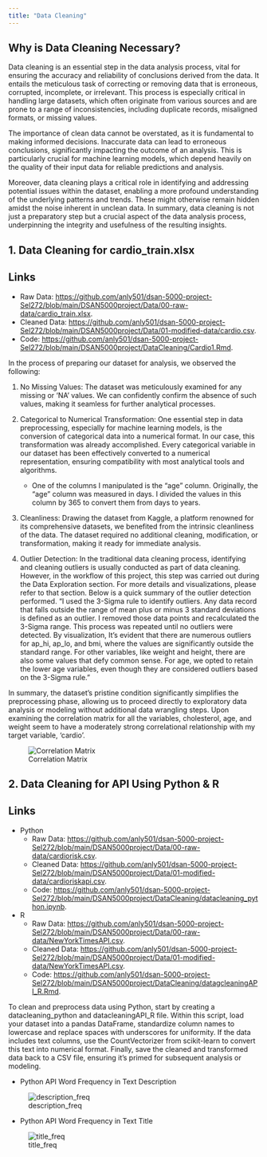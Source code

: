 ```yaml
---
title: "Data Cleaning"
---
```

## Why is Data Cleaning Necessary?

Data cleaning is an essential step in the data analysis process, vital for ensuring the accuracy and reliability of conclusions derived from the data. It entails the meticulous task of correcting or removing data that is erroneous, corrupted, incomplete, or irrelevant. This process is especially critical in handling large datasets, which often originate from various sources and are prone to a range of inconsistencies, including duplicate records, misaligned formats, or missing values.

The importance of clean data cannot be overstated, as it is fundamental to making informed decisions. Inaccurate data can lead to erroneous conclusions, significantly impacting the outcome of an analysis. This is particularly crucial for machine learning models, which depend heavily on the quality of their input data for reliable predictions and analysis.

Moreover, data cleaning plays a critical role in identifying and addressing potential issues within the dataset, enabling a more profound understanding of the underlying patterns and trends. These might otherwise remain hidden amidst the noise inherent in unclean data. In summary, data cleaning is not just a preparatory step but a crucial aspect of the data analysis process, underpinning the integrity and usefulness of the resulting insights.

## 1. Data Cleaning for cardio_train.xlsx

::: {.callout-note icon=false}

## Links

* Raw Data: <https://github.com/anly501/dsan-5000-project-Sel272/blob/main/DSAN5000project/Data/00-raw-data/cardio_train.xlsx>.
* Cleaned Data: <https://github.com/anly501/dsan-5000-project-Sel272/blob/main/DSAN5000project/Data/01-modified-data/cardio.csv>.
* Code: <https://github.com/anly501/dsan-5000-project-Sel272/blob/main/DSAN5000project/DataCleaning/Cardio1.Rmd>.

:::

In the process of preparing our dataset for analysis, we observed the following:

(@) No Missing Values: The dataset was meticulously examined for any missing or 'NA' values. We can confidently confirm the absence of such values, making it seamless for further analytical processes.

(@) Categorical to Numerical Transformation: One essential step in data preprocessing, especially for machine learning models, is the conversion of categorical data into a numerical format. In our case, this transformation was already accomplished. Every categorical variable in our dataset has been effectively converted to a numerical representation, ensuring compatibility with most analytical tools and algorithms.

    * One of the columns I manipulated is the “age” column. Originally, the “age” column was measured in days. I divided the values in this column by 365 to convert them from days to years.

(@) Cleanliness: Drawing the dataset from Kaggle, a platform renowned for its comprehensive datasets, we benefited from the intrinsic cleanliness of the data. The dataset required no additional cleaning, modification, or transformation, making it ready for immediate analysis.

(@) Outlier Detection: In the traditional data cleaning process, identifying and cleaning outliers is usually conducted as part of data cleaning. However, in the workflow of this project, this step was carried out during the Data Exploration section. For more details and visualizations, please refer to that section. Below is a quick summary of the outlier detection performed. "I used the 3-Sigma rule to identify outliers. Any data record that falls outside the range of mean plus or minus 3 standard deviations is defined as an outlier. I removed those data points and recalculated the 3-Sigma range. This process was repeated until no outliers were detected. By visualization, It’s evident that there are numerous outliers for ap_hi, ap_lo, and bmi, where the values are significantly outside the standard range. For other variables, like weight and height, there are also some values that defy common sense. For age, we opted to retain the lower age variables, even though they are considered outliers based on the 3-Sigma rule."

In summary, the dataset's pristine condition significantly simplifies the preprocessing phase, allowing us to proceed directly to exploratory data analysis or modeling without additional data wrangling steps. Upon examining the correlation matrix for all the variables, cholesterol, age, and weight seem to have a moderately strong correlational relationship with my target variable, 'cardio'.

![Correlation Matrix](../Image/corr_matrix.png)

## 2. Data Cleaning for API Using Python & R

::: {.callout-note icon=false}

## Links

* Python
    * Raw Data: <https://github.com/anly501/dsan-5000-project-Sel272/blob/main/DSAN5000project/Data/00-raw-data/cardiorisk.csv>.
    * Cleaned Data: <https://github.com/anly501/dsan-5000-project-Sel272/blob/main/DSAN5000project/Data/01-modified-data/cardioriskapi.csv>.
    * Code: <https://github.com/anly501/dsan-5000-project-Sel272/blob/main/DSAN5000project/DataCleaning/datacleaning_python.ipynb>.

* R
    * Raw Data: <https://github.com/anly501/dsan-5000-project-Sel272/blob/main/DSAN5000project/Data/00-raw-data/NewYorkTimesAPI.csv>.
    * Cleaned Data: <https://github.com/anly501/dsan-5000-project-Sel272/blob/main/DSAN5000project/Data/01-modified-data/NewYorkTimesAPI.csv>.
    * Code: <https://github.com/anly501/dsan-5000-project-Sel272/blob/main/DSAN5000project/DataCleaning/datagcleaningAPI_R.Rmd>.

::: 

To clean and preprocess data using Python, start by creating a datacleaning_python and datacleaningAPI_R file. Within this script, load your dataset into a pandas DataFrame, standardize column names to lowercase and replace spaces with underscores for uniformity. If the data includes text columns, use the CountVectorizer from scikit-learn to convert this text into numerical format. Finally, save the cleaned and transformed data back to a CSV file, ensuring it's primed for subsequent analysis or modeling. 

* Python API Word Frequency in Text Description

![description_freq](../Image/description_freq.png)

* Python API Word Frequency in Text Title

![title_freq](../Image/title_freq.png)

